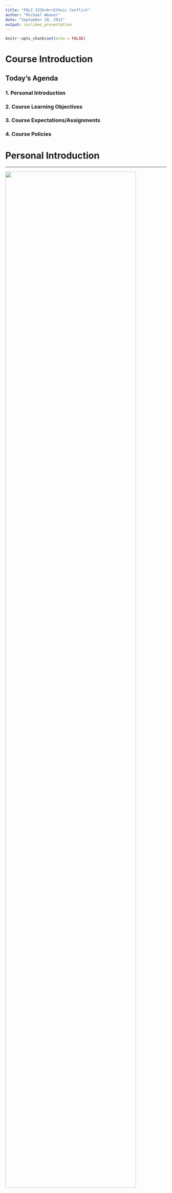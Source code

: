 ```yaml
---
title: "POLI 333b<br>Ethnic Conflict"
author: "Michael Weaver"
date: "September 10, 2021"
output: ioslides_presentation
---
```


```r
knitr::opts_chunk$set(echo = FALSE)
```

# Course Introduction

## Today's Agenda

### 1. Personal Introduction

### 2. Course Learning Objectives

### 3. Course Expectations/Assignments

### 4. Course Policies

# Personal Introduction

---

<img src="./paper_1.png" width=90%>

---

<blockquote class="twitter-tweet"><p lang="en" dir="ltr">1/8🧵🧵🧵🧵New paper w/<a href="https://twitter.com/GarethNellis?ref_src=twsrc%5Etfw">@GarethNellis</a>, Michael Weaver (<a href="https://twitter.com/CanIMeasureThat?ref_src=twsrc%5Etfw">@CanIMeasureThat</a>): Do mass religious events (like pilgrimages) increase support for religious parties? If so, how?? 🧵🧵🧵🧵 We explore the impact of India’s Kumbh Mela on voting for Hindu nationalists, 1951-2019</p>&mdash; Siddhartha (@BaralSiddhartha) <a href="https://twitter.com/BaralSiddhartha/status/1407408678030909440?ref_src=twsrc%5Etfw">June 22, 2021</a></blockquote> <script async src="https://platform.twitter.com/widgets.js" charset="utf-8"></script> 

---

<img src="./paper_2.png" width=90%>

---


<img src="./paper_4.png" width=90%>

---

### My Approach

- Histor#### Methods

ical cases
- Rigorous statistical analysis
- "Big data"

- How is#### Questions

 violence used to produce ethnicity/race?
- How is media/discourse used to enable/stop violence?
- What are the political consequences of violence?

# Course Learning Objectives

## Learning Objectives: Academic

- What is ethnicity/race? 
- Where do ethnic/racial groups come from?
- Why ethnic conflict? Is it different than other political conflicts, and why?
- Why does ethnic violence occur?

# Course Expectations

## Your grade

| Item             | Number | Fraction of Grade |
|------------------|--------|-------------------|
| Reading Responses | 10      | (10*2.5) 25%        |
| Short Papers | 3      | (3*15) 45%        |
| Final Assignment | 1      | 30%               |

## Reading Responses:

- Do 10 out of 12 weeks
- On Canvas discussion board
- Describe key idea/insight from reading(s) and connect it to (another course, course reading, personal experience, real world example, etc.)
- Graded for effort: 100 you tried;, 71 if it shows minimal effort, 0 if nothing.
- Best 7 out of 10

## Grading: Papers

### $\bullet$ **One TA**

### $\bullet$ **Rubrics**

### $\bullet$ **Validation**

Due Wednesdays (poll)

## Grading: Capstone Assignment

- Some independent research
- A sort of "guided" paper: specific questions you need to answer

## What you need to do:

### $\bullet$ **Attend lecture:**

- plan for discussion/activities
- slides not enough

### $\bullet$ **Read**

- on "Modules" tab

### $\b- reading responses
ullet$ **Canvas**

## What I will do:

### $\bullet$ **Slides**

- AFTER class.

### $\bullet$ **Lecture Notes**

- list of students willing to share

### $\bullet$ **Office Hours**

- Wednesdays or by appointment on Zoom

### $\bullet$ **Speed**


# Course Policies

## Late Assignments:

### $\bullet$ **Scheduling Conflict**

- Need to know ASAP to get a concession

### $\bullet$ **Arts Advising**

- may give retroactive concessions

### $\bullet$ **Lateness**

- non-catastrophic deduction

## Grade Appeals:

### **letter to TA, 48 hours after, written argument**

### **Grades can change $\Updownarrow$**


## Public Health

- Masks required, but concessions are possible
- Please don't come if you feel ill; I will follow same protocol
- Sharing notes, easy concessions/forgiving lateness policies.
- Asynchronous/online a possibility, but not preferred.

## Sensitive Material

- A sort of "trigger" warning

## Don't be "that guy"

<iframe width="560" height="315" src="https://www.youtube.com/embed/JBO7pphKTtU?start=38" title="YouTube video player" frameborder="0" allow="accelerometer; autoplay; clipboard-write; encrypted-media; gyroscope; picture-in-picture" allowfullscreen></iframe>

# Questions?


